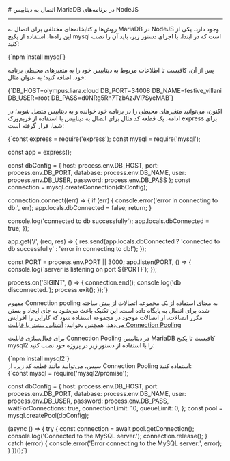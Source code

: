 

<Layout>
<Head>
<title>مستندات اتصال به MariaDB در پلتفرم NodeJS - لیارا</title>
<meta property="og:title" content="مستندات خدمات رایانش ابری لیارا" />
<meta property="og:description" content="مستندات قدم به قدم اتصال به دیتابیس MariaDB در فریم‌ورک NodeJS"  />
<meta property="og:image" content="https://files.liara.ir/liara/logos/liara-poster.jpg" />
</Head>
# اتصال به دیتابیس MariaDB در برنامه‌های NodeJS
<hr className="mb-2" />

روش‌ها و کتابخانه‌های مختلفی برای اتصال به MariaDB در NodeJS وجود دارد. یکی از این راه‌ها، استفاده از پکیج <Important>mysql</Important> است که در ابتدا، با اجرای دستور زیر، باید آن را نصب کنید:
<div className="h-2" />
<div dir='ltr'>
    <Highlight className="bash">
        {`npm install mysql`}
    </Highlight>
</div>
<div className="h-2" />

پس از آن، کافیست تا 
اطلاعات مربوط به دیتابیس خود را 
به متغیرهای محیطی برنامه خود، اضافه کنید؛ به عنوان مثال:

<div className="h-2" />
<div dir='ltr'>
    <Highlight className="bash">
        {`DB_HOST=olympus.liara.cloud
DB_PORT=34008
DB_NAME=festive_villani
DB_USER=root
DB_PASS=d0NRg5Rh7TzbAzJVl7SyeMAB`}
    </Highlight>
</div>
<div className="h-2" />

اکنون، می‌توانید متغیرهای محیطی را در برنامه خود خوانده و به دیتابیس متصل شوید؛ در ادامه، یک قطعه کد مثال برای
اتصال به دیتابیس با استفاده از فریم‌ورک <Important>express</Important> برای شما، قرار گرفته است:

<div className="h-2" />
<div dir='ltr'>
    <Highlight className="js">
        {`const express = require('express');
const mysql = require('mysql');

const app = express();

const dbConfig = {
  host: process.env.DB_HOST,
  port: process.env.DB_PORT,
  database: process.env.DB_NAME,
  user: process.env.DB_USER,
  password: process.env.DB_PASS
};
const connection = mysql.createConnection(dbConfig);

connection.connect((err) => {
  if (err) {
    console.error('error in connecting to db:', err);
    app.locals.dbConnected = false;
    return;
  }

  console.log('connected to db successfully');
  app.locals.dbConnected = true;
});

app.get('/', (req, res) => {
  res.send(app.locals.dbConnected ? 'connected to db successfully' : 'error in connecting to db!');
});

const PORT = process.env.PORT || 3000;
app.listen(PORT, () => {
  console.log(\`server is listening on port \${PORT}\`);
});

process.on('SIGINT', () => {
  connection.end();
  console.log('db disconnected.');
  process.exit();
});`}
    </Highlight>
</div>

<Section id="connection-pooling" title="استفاده از Connection Pooling" />

مفهوم Connection pooling به معنای استفاده از یک مجموعه اتصالات از پیش ساخته شده برای اتصال به پایگاه داده است. این تکنیک باعث می‌شود به جای ایجاد و بستن مکرر اتصالات، از اتصالات موجود در مجموعه استفاده شود که کارایی را افزایش می‌دهد.
<Alert variant='success'>همچنین بخوانید: <a className="text-[#2196f3] " href="/dbaas/details/connection-pool">آشنایی بیشتر با قابلیت Connection Pooling</a></Alert>

برای فعال‌سازی قابلیت Connection Pooling در دیتابیس MariaDB کافیست تا پکیج <Important>mysql2</Important> را با استفاده از دستور زیر در پروژه خود نصب کنید:
<div className="h-2" />
<div dir='ltr'>
    <Highlight className="bash">
        {`npm install mysql2`}
    </Highlight>
</div>
<div className="h-2" />
سپس، می‌توانید مانند قطعه کد زیر، از Connection Pooling استفاده کنید:
<div className="h-2" />
<div dir='ltr'>
    <Highlight className="js">
        {`const mysql = require('mysql2/promise');

const dbConfig = {
  host: process.env.DB_HOST,
  port: process.env.DB_PORT,
  database: process.env.DB_NAME,
  user: process.env.DB_USER,
  password: process.env.DB_PASS,
  waitForConnections: true,
  connectionLimit: 10,
  queueLimit: 0,
};
const pool = mysql.createPool(dbConfig);


(async () => {
  try {
    const connection = await pool.getConnection();
    console.log('Connected to the MySQL server.');
    connection.release();
  } catch (error) {
    console.error('Error connecting to the MySQL server:', error);
  }
})();`}
    </Highlight>
</div>


</Layout>